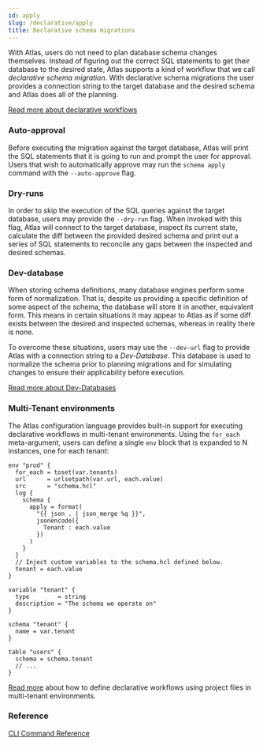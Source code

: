 ```yaml
---
id: apply
slug: /declarative/apply
title: Declarative schema migrations
---
```



With Atlas, users do not need to plan database schema changes themselves. Instead
of figuring out the correct SQL statements to get their database to the desired state,
Atlas supports a kind of workflow that we call _declarative schema migration_.
With declarative schema migrations the user provides a connection string to the target database
and the desired schema and Atlas does all of the planning.

[Read more about declarative workflows](/concepts/declarative-vs-versioned)

### Auto-approval

Before executing the migration against the target database, Atlas will print the SQL
statements that it is going to run and prompt the user for approval. Users that wish
to automatically approve may run the `schema apply` command with the `--auto-approve`
flag.

### Dry-runs

In order to skip the execution of the SQL queries against the target database,
users may provide the `--dry-run` flag. When invoked with this flag, Atlas will
connect to the target database, inspect its current state, calculate the diff
between the provided desired schema and print out a series of SQL statements to
reconcile any gaps between the inspected and desired schemas.

### Dev-database

When storing schema definitions, many database engines perform some form of
normalization. That is, despite us providing a specific definition of some
aspect of the schema, the database will store it in another, equivalent form.
This means in certain situations it may appear to Atlas as if some diff exists
between the desired and inspected schemas, whereas in reality there is none.

To overcome these situations, users may use the `--dev-url` flag to provide
Atlas with a connection string to a _Dev-Database_.
This database is used to normalize the schema prior to planning migrations and
for simulating changes to ensure their applicability before execution.

[Read more about Dev-Databases](../concepts/dev.md)

### Multi-Tenant environments

The Atlas configuration language provides built-in support for executing declarative workflows in multi-tenant
environments. Using the `for_each` meta-argument, users can define a single `env` block that is expanded to N instances,
one for each tenant:

<Tabs>
<TabItem value="atlas" label="atlas.hcl" default>

```hcl
env "prod" {
  for_each = toset(var.tenants)
  url      = urlsetpath(var.url, each.value)
  src      = "schema.hcl"
  log {
    schema {
      apply = format(
        "{{ json . | json_merge %q }}",
        jsonencode({
          Tenant : each.value
        })
      )
    }
  }
  // Inject custom variables to the schema.hcl defined below.
  tenant = each.value
}
```

</TabItem>
<TabItem value="schema" label="schema.hcl">

```hcl
variable "tenant" {
  type        = string
  description = "The schema we operate on"
}

schema "tenant" {
  name = var.tenant
}

table "users" {
  schema = schema.tenant
  // ...
}
```

</TabItem>
</Tabs>

[Read more](../atlas-schema/projects.mdx#multi-environment-example) about how to define declarative workflows using
project files in multi-tenant environments.

### Reference

[CLI Command Reference](/cli-reference#atlas-schema-apply)